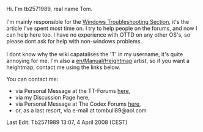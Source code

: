 Hi. I'm tb2571989, real name Tom. <br> <br>

I'm mainly responsible for the [[en/Archive/Manual/Troubleshooting Windows|Windows Troubleshooting Section]], it's the article I've spent most time on. I try to help people on the forums, and now I can help here too. I have no experience with OTTD on any other OS's, so please dont ask for help with non-windows problems. <br> <br>
I dont know why the wiki capatalises the 'T' in my username, it's quite annoying for me. 
I'm also a [[en/Manual/Heightmap]] artist, so if you want a heightmap, contact me using the links below.

You can contact me:
* via Personal Message at the TT-Forums [http://www.tt-forums.net/memberlist.php?mode=viewprofile&u=11166 here],
* via my Discussion Page here,  
* via Personal Message at The Codex Forums [http://www.thecodexseries.com/forum/index.php?showuser=405 here],
* or, as a last resort, via e-mail at tombull89@aol.com

Last Edit: Tb2571989 13:07, 4 April 2008 (CEST)